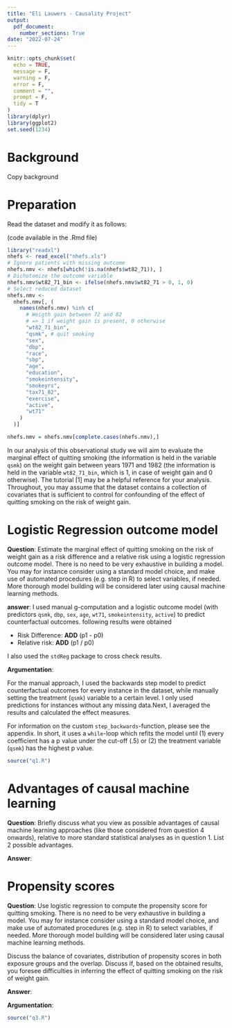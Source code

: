 ```yaml
---
title: "Eli Lauwers - Causality Project"
output:
  pdf_document:
    number_sections: True
date: "2022-07-24"
---
```


```r
knitr::opts_chunk$set(
  echo = TRUE,
  message = F,
  warning = F,
  error = F,
  comment = "",
  prompt = F, 
  tidy = T
)
library(dplyr)
library(ggplot2)
set.seed(1234)
```


# Background {.unnumbered}

Copy background

# Preparation {.unnumbered}

Read the dataset and modify it as follows:

(code available in the .Rmd file)

```r
library("readxl")
nhefs <- read_excel("nhefs.xls")
# Ignore patients with missing outcome
nhefs.nmv <- nhefs[which(!is.na(nhefs$wt82_71)), ]
# Dichotomize the outcome variable
nhefs.nmv$wt82_71_bin <- ifelse(nhefs.nmv$wt82_71 > 0, 1, 0)
# Select reduced dataset
nhefs.nmv <-
  nhefs.nmv[, (
    names(nhefs.nmv) %in% c(
      # Weigth gain between 72 and 82
      # => 1 if weight gain is present, 0 otherwise
      "wt82_71_bin", 
      "qsmk", # quit smoking 
      "sex",
      "dbp",
      "race",
      "sbp",
      "age",
      "education",
      "smokeintensity",
      "smokeyrs",
      "tax71_82",
      "exercise",
      "active",
      "wt71"
    )
  )]

nhefs.nmv = nhefs.nmv[complete.cases(nhefs.nmv),]
```

In our analysis of this observational study we will aim to evaluate the marginal effect of quitting smoking (the information is held in the variable `qsmk`) on the weight gain between years 1971 and 1982 (the information is held in the variable `wt82_71_bin`, which is 1, in case of weight gain and 0 otherwise). The tutorial [1] may be a helpful reference for your analysis. Throughout, you may assume that the dataset contains a collection of covariates that is sufficient to control for confounding of the effect of quitting smoking on the risk of weight gain.

\newpage

# Logistic Regression outcome model

**Question**: Estimate the marginal effect of quitting smoking on the risk of weight gain as a risk difference and a relative risk using a logistic regression outcome model. There is no need to be very exhaustive in building a model. You may for instance consider using a standard model choice, and make use of automated procedures (e.g. step in R) to select variables, if needed. More thorough model building will be considered later using causal machine 
learning methods.

**answer**: I used manual g-computation and a logistic outcome model (with predictors `qsmk`, `dbp`, `sex`, `age`, `wt71`, `smokeintensity`, `active`) to predict counterfactual outcomes. following results were obtained

- Risk Difference:\phantom{h} **ADD** (p1 - p0)
- Relative risk:\phantom{hhh} **ADD** (p1 / p0)

I also used the `stdReg` package to cross check results.

**Argumentation**:

For the manual approach, I used the backwards step model to predict counterfactual outcomes for every instance in the dataset, while manually setting the treatment (`qsmk`) variable to a certain level. I only used predictions for instances without any missing data.Next, I averaged the results and calculated the effect measures.

For information on the custom `step_backwards`-function, please see the appendix. In short, it uses a `while`-loop which refits the model until (1) every coefficient has a p value under the cut-off (.5) or (2) the treatment variable (`qsmk`) has the highest p value. 

```r
source("q1.R")
```

\newpage

# Advantages of causal machine learning

**Question**: Briefly discuss what you view as possible advantages of causal machine learning approaches (like those considered from question 4 onwards), relative to more standard statistical analyses as in question 1. List 2 possible advantages.

**Answer**:

\newpage

# Propensity scores

**Question**: Use logistic regression to compute the propensity score for quitting smoking. There is no need to be very exhaustive in building a model. You may for instance consider using a standard model choice, and make use of automated procedures (e.g. step in R) to select variables, if needed. More thorough model building will be considered later using causal machine learning methods.

Discuss the balance of covariates, distribution of propensity scores in both exposure groups and the overlap. Discuss if, based on the obtained results, you foresee difficulties in inferring the effect of quitting smoking on the risk of weight gain.

**Answer**:

**Argumentation**:

```r
source("q3.R")
```


